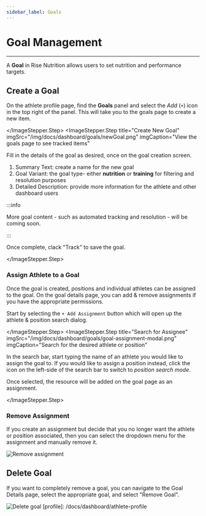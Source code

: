 ```yaml
---
sidebar_label: Goals
---
```




# Goal Management

---

A **Goal** in Rise Nutrition allows users to set nutrition and performance targets.

## Create a Goal

<ImageStepper>
  <ImageStepper.Step
    title="Add Goal"
    imgSrc="/img/docs/dashboard/goals/createGoal.png"
    imgCaption="Click the 'Add' (+) icon on the dashboard Goals panel"
  >

On the athlete profile page, find the **Goals** panel and select the *Add* (`+`) icon in the top right of the panel. This will take you to the goals page to create a new item.

  </ImageStepper.Step>
  <ImageStepper.Step
    title="Create New Goal"
    imgSrc="/img/docs/dashboard/goals/newGoal.png"
    imgCaption="View the goals page to see tracked items"
  >

Fill in the details of the goal as desired, once on the goal creation screen.

1. Summary Text: create a name for the new goal
2. Goal Variant: the goal type- either **nutrition** or **training** for filtering and resolution purposes
3. Detailed Description: provide more information for the athlete and other dashboard users

:::info

More goal content - such as automated tracking and resolution - will be coming soon.

:::

Once complete, clack "Track" to save the goal.

  </ImageStepper.Step>
</ImageStepper>

### Assign Athlete to a Goal

Once the goal is created, positions and individual athletes can be assigned to the goal. On
the goal details page, you can add &amp; remove assignments if you have the appropriate permissions.

<ImageStepper>
  <ImageStepper.Step
    title="Add Assignment"
    imgSrc="/img/docs/dashboard/goals/goalAssignment.png"
    imgCaption="Click the '+ Add Assignment' button on the goals detail page"
  >

Start by selecting the `+ Add Assignment` button which will open up the athlete &amp; position
search dialog.

  </ImageStepper.Step>
  <ImageStepper.Step
    title="Search for Assignee"
    imgSrc="/img/docs/dashboard/goals/goal-assignment-modal.png"
    imgCaption="Search for the desired athlete or position"
  >

In the search bar, start typing the name of an athlete you would like to assign the goal to. If you
would like to assign a position instead, click the icon on the left-side of the search bar to
switch to _position search mode_.

Once selected, the resource will be added on the goal page as an assignment.

  </ImageStepper.Step>
</ImageStepper>

### Remove Assignment

If you create an assignment but decide that you no longer want the athlete or position associated,
then you can select the dropdown menu for the assignment and manually remove it.

![Remove assignment](/img/docs/dashboard/goals/removeAssignment.png)

## Delete Goal

If you want to completely remove a goal, you can navigate to the Goal Details page, select the appropriate goal, and
select "Remove Goal".

![Delete goal](/img/docs/dashboard/goals/removeGoal.png)
[profile]: /docs/dashboard/athlete-profile
